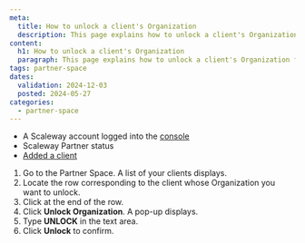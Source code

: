 ```yaml
---
meta:
  title: How to unlock a client's Organization
  description: This page explains how to unlock a client's Organization from the Partner Space.
content:
  h1: How to unlock a client's Organization
  paragraph: This page explains how to unlock a client's Organization from the Partner Space.
tags: partner-space 
dates:
  validation: 2024-12-03
  posted: 2024-05-27
categories:
  - partner-space
---
```


<Macro id="requirements" />

- A Scaleway account logged into the [console](https://console.scaleway.com)
- Scaleway Partner status
- [Added a client](/partners/partner-space/how-to/add-client/)

1. Go to the Partner Space. A list of your clients displays. 
2. Locate the row corresponding to the client whose Organization you want to unlock.  
3. Click <Icon name="more" /> at the end of the row.
4. Click **Unlock Organization**. A pop-up displays.
5. Type **UNLOCK** in the text area.
6. Click **Unlock** to confirm. 
